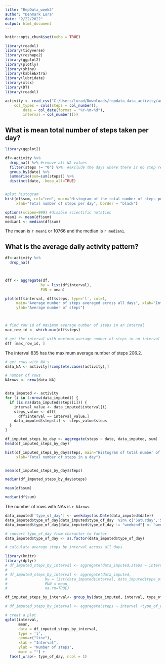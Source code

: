 ---
title: "RepData_week2"
author: "Denmark Lora"
date: "2/22/2022"
output: html_document
---

```{r ingress, include=FALSE}
knitr::opts_chunk$set(echo = TRUE)

library(readxl)
library(tidyverse)
library(reshape2)
library(ggplot2)
library(plotly)
library(shiny)
library(kableExtra)
library(lubridate)
library(xlsx)
library(DT)
library(readxl)

activity <- read_csv("C:/Users/lorad/Downloads/repdata_data_activity/activity.csv", 
    col_types = cols(steps = col_number(), 
        date = col_date(format = "%Y-%m-%d"), 
        interval = col_number()))

```

## What is mean total number of steps taken per day?

```{r Q1, echo=TRUE}

library(ggplot2)

df<-activity %>% 
  drop_na() %>% #remove all NA values
  filter(steps != "0") %>%  #exclude the days where there is no step recorded
  group_by(date) %>% 
  summarise(sum=sum(steps)) %>% 
  distinct(date, .keep_all=TRUE)


#plot histogram
hist(df$sum, col="red", main="Histogram of the total number of steps per day", 
     xlab="Total number of steps per day", border = "black")

options(scipen=999) #disable scientific notation
mean1 <- mean(df$sum)
median1 <- median(df$sum)


```
The mean is `r mean1` or 10766 and the median is `r median1`.

## What is the average daily activity pattern?

```{r Q2, echo=TRUE}

df<-activity %>% 
  drop_na()
  


dff <- aggregate(df,
                by = list(df$interval),
                FUN = mean)

plot(dff$interval, dff$steps, type='l', col=1, 
     main="Average number of steps averaged across all days", xlab="Interval", 
     ylab="Average number of steps")



# find row id of maximum average number of steps in an interval
max_row_id <- which.max(dff$steps)

# get the interval with maximum average number of steps in an interval
dff [max_row_id, ]
```

The interval 835 has the maximum average number of steps 206.2.

```{r Q3, echo=TRUE}

# get rows with NA's
data_NA <- activity[!complete.cases(activity),]

# number of rows
NArows <- nrow(data_NA)


data_imputed <- activity
for (i in 1:nrow(data_imputed)) {
  if (is.na(data_imputed$steps[i])) {
    interval_value <- data_imputed$interval[i]
    steps_value <- dff[
      dff$interval == interval_value,]
    data_imputed$steps[i] <- steps_value$steps
  }
}

df_imputed_steps_by_day <- aggregate(steps ~ date, data_imputed, sum)
head(df_imputed_steps_by_day)

hist(df_imputed_steps_by_day$steps, main="Histogram of total number of steps per day (imputed)",col="red",
     xlab="Total number of steps in a day")


mean(df_imputed_steps_by_day$steps)

median(df_imputed_steps_by_day$steps)

mean(df$sum)

median(df$sum)

```
The number of rows with NAs is `r NArows`

```{r Q4, echo=TRUE}

data_imputed['type_of_day'] <- weekdays(as.Date(data_imputed$date))
data_imputed$type_of_day[data_imputed$type_of_day  %in% c('Saturday','Sunday') ] <- "weekend"
data_imputed$type_of_day[data_imputed$type_of_day != "weekend"] <- "weekday"

# convert type_of_day from character to factor
data_imputed$type_of_day <- as.factor(data_imputed$type_of_day)

# calculate average steps by interval across all days

library(knitr)
library(dplyr)
# df_imputed_steps_by_interval <- aggregate(data_imputed,steps ~ interval + type_of_day, fun=mean)
# 
# df_imputed_steps_by_interval <- aggregate(data_imputed,
#                 by = list(data_imputed$interval, data_imputed$type_of_day),
#                 FUN = mean,
#                 na.rm=TRUE)

df_imputed_steps_by_interval<- group_by(data_imputed, interval, type_of_day) %>% summarise(mean = mean(steps))

# df_imputed_steps_by_interval <- aggregate(steps ~ interval +type_of_day, data_imputed, FUN=average)

# creat a plot
qplot(interval, 
      mean, 
      data = df_imputed_steps_by_interval, 
      type = 'l', 
      geom=c("line"),
      xlab = "Interval", 
      ylab = "Number of steps", 
      main = "") +
  facet_wrap(~ type_of_day, ncol = 1)

```
